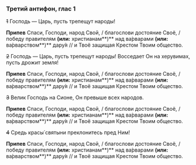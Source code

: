 ### Третий антифон, глас 1

~~1~~ Господь — Царь, пусть трепещут народы!

**Припев** Спаси, Господи, народ Свой, / благослови достояние Своё, / победу правителям **(или:** христианам**)** над ва́рварами **(или:** ва́рварством**)** дару́я // и Твоё защищая Крестом Твоим общество.

~~2~~ Господь — Царь, пусть трепещут народы! Восседает Он на херувимах, пусть дрожит земля!

**Припев** Спаси, Господи, народ Свой, / благослови достояние Своё, / победу правителям **(или:** христианам**)** над ва́рварами **(или:** ва́рварством**)** дару́я // и Твоё защищая Крестом Твоим общество.

~~3~~ Велик Господь на Сионе, Он превыше всех народов.

**Припев** Спаси, Господи, народ Свой, / благослови достояние Своё, / победу правителям **(или:** христианам**)** над ва́рварами **(или:** ва́рварством**)** дару́я // и Твоё защищая Крестом Твоим общество.

~~4~~ Средь красы́ святыни преклонитесь пред Ним!

**Припев** Спаси, Господи, народ Свой, / благослови достояние Своё, / победу правителям **(или:** христианам**)** над ва́рварами **(или:** ва́рварством**)** дару́я // и Твоё защищая Крестом Твоим общество.
